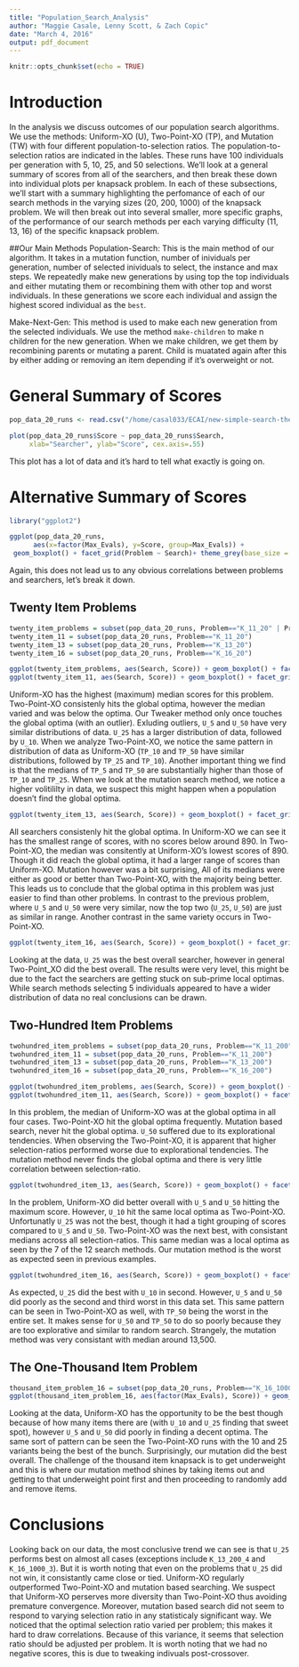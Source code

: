 ```yaml
---
title: "Population_Search_Analysis"
author: "Maggie Casale, Lenny Scott, & Zach Copic"
date: "March 4, 2016"
output: pdf_document
---
```


```r
knitr::opts_chunk$set(echo = TRUE)
```
# Introduction
In the analysis we discuss outcomes of our population search algorithms. We use the methods: Uniform-XO (U), Two-Point-XO (TP), and Mutation (TW) with four different population-to-selection ratios. The population-to-selection ratios are indicated in the lables. These runs have 100 individuals per generation with 5, 10, 25, and 50 selections. We'll look at a general summary of scores from all of the searchers, and then break these down into individual plots per knapsack problem. In each of these subsections, we'll start with a summary highlighting the perfomance of each of our search methods in the varying sizes (20, 200, 1000) of the knapsack problem. We will then break out into several smaller, more specific graphs, of the performance of our search methods per each varying difficulty (11, 13, 16) of the specific knapsack problem. 

##Our Main Methods
Population-Search: This is the main method of our algorithm. It takes in a mutation function, number of inividuals per generation, number of selected inividuals to select, the instance and max steps. We repeatedly make new generations by using top the top individuals and either mutating them or recombining them with other top and worst individuals. In these generations we score each individual and assign the highest scored individual as the `best`. 

Make-Next-Gen: This method is used to make each new generation from the selected individuals. We use the method `make-children` to make n children for the new generation. When we make children, we get them by recombining parents or mutating a parent. Child is muatated again after this by either adding or removing an item depending if it's overweight or not. 

# General Summary of Scores
```r
pop_data_20_runs <- read.csv("/home/casal033/ECAI/new-simple-search-the-second/population_search_everything.txt", sep="",header=TRUE)

plot(pop_data_20_runs$Score ~ pop_data_20_runs$Search,
     xlab="Searcher", ylab="Score", cex.axis=.55) 
```

This plot has a lot of data and it's hard to tell what exactly is going on. 

# Alternative Summary of Scores

```r
library("ggplot2")

ggplot(pop_data_20_runs,
      aes(x=factor(Max_Evals), y=Score, group=Max_Evals)) +
 geom_boxplot() + facet_grid(Problem ~ Search)+ theme_grey(base_size = 10)

```

Again, this does not lead us to any obvious correlations between problems and searchers, let's break it down.

## Twenty Item Problems
```r
twenty_item_problems = subset(pop_data_20_runs, Problem=="K_11_20" | Problem=="K_13_20" | Problem=="K_16_20")
twenty_item_11 = subset(pop_data_20_runs, Problem=="K_11_20")
twenty_item_13 = subset(pop_data_20_runs, Problem=="K_13_20")
twenty_item_16 = subset(pop_data_20_runs, Problem=="K_16_20")

ggplot(twenty_item_problems, aes(Search, Score)) + geom_boxplot() + facet_grid(. ~ Problem)+ theme(axis.text.x = element_text(angle=90, hjust=1, vjust=0))
ggplot(twenty_item_11, aes(Search, Score)) + geom_boxplot() + facet_grid(. ~ Problem)+ theme(axis.text.x = element_text(angle=90, hjust=1, vjust=0))
```

Uniform-XO has the highest (maximum) median scores for this problem. Two-Point-XO consistenly hits the global optima, however the median varied and was below the optima. Our Tweaker method only once touches the global optima (with an outlier). Exluding outliers, `U_5` and `U_50` have very similar distributions of data. `U_25` has a larger distribution of data, followed by `U_10`. When we analyze Two-Point-XO, we notice the same pattern in distribution of data as Uniform-XO (`TP_10` and `TP_50` have similar distributions, followed by `TP_25` and `TP_10`). Another important thing we find is that the medians of `TP_5` and `TP_50` are substantially higher than those of `TP_10` and `TP_25`. When we look at the mutation search method, we notice a higher volitililty in data, we suspect this might happen when a population doesn't find the global optima. 

```r
ggplot(twenty_item_13, aes(Search, Score)) + geom_boxplot() + facet_grid(. ~ Problem)+ theme(axis.text.x = element_text(angle=90, hjust=1, vjust=0))
```

All searchers consistenly hit the global optima. In Uniform-XO we can see it has the smallest range of scores, with no scores below around 890. In Two-Point-XO, the median was consitently at Uniform-XO's lowest scores of 890. Though it did reach the global optima, it had a larger range of scores than Uniform-XO. Mutation however was a bit surprising, All of its medians were either as good or better than Two-Point-XO, with the majority being better. This leads us to conclude that the global optima in this problem was just easier to find than other problems. In contrast to the previous problem, where `U_5` and `U_50` were very similar, now the top two (`U_25`, `U_50`) are just as similar in range. Another contrast in the same variety occurs in Two-Point-XO. 


```r
ggplot(twenty_item_16, aes(Search, Score)) + geom_boxplot() + facet_grid(. ~ Problem)+ theme(axis.text.x = element_text(angle=90, hjust=1, vjust=0))
```

Looking at the data, `U_25` was the best overall searcher, however in general Two-Point_XO did the best overall. The results were very level, this might be due to the fact the searchers are getting stuck on sub-prime local optimas. While search methods selecting 5 individuals appeared to have a wider distribution of data no real conclusions can be drawn.

## Two-Hundred Item Problems

```r
twohundred_item_problems = subset(pop_data_20_runs, Problem=="K_11_200" | Problem=="K_13_200" | Problem=="K_16_200")
twohundred_item_11 = subset(pop_data_20_runs, Problem=="K_11_200")
twohundred_item_13 = subset(pop_data_20_runs, Problem=="K_13_200")
twohundred_item_16 = subset(pop_data_20_runs, Problem=="K_16_200")

ggplot(twohundred_item_problems, aes(Search, Score)) + geom_boxplot() + facet_grid(. ~ Problem)+ theme(axis.text.x = element_text(angle=90, hjust=1, vjust=0))
ggplot(twohundred_item_11, aes(Search, Score)) + geom_boxplot() + facet_grid(. ~ Problem)+ theme(axis.text.x = element_text(angle=90, hjust=1, vjust=0))
```

In this problem, the median of Uniform-XO was at the global optima in all four cases. Two-Point-XO hit the global optima frequently. Mutation based search, never hit the global optima. `U_50` suffered due to its explorational tendencies. When observing the Two-Point-XO, it is apparent that higher selection-ratios performed worse due to explorational tendencies. The mutation method never finds the global optima and there is very little correlation between selection-ratio.  

```r
ggplot(twohundred_item_13, aes(Search, Score)) + geom_boxplot() + facet_grid(. ~ Problem)+ theme(axis.text.x = element_text(angle=90, hjust=1, vjust=0))
```

In the problem, Uniform-XO did better overall with `U_5` and `U_50` hitting the maximum score. However, `U_10` hit the same local optima as Two-Point-XO. Unfortunatly `U_25` was not the best, though it had a tight grouping of scores compared to `U_5` and `U_50`. Two-Point-XO was the next best, with consistant medians across all selection-ratios. This same median was a local optima as seen by the 7 of the 12 search methods. Our mutation method is the worst as expected seen in previous examples.

```r
ggplot(twohundred_item_16, aes(Search, Score)) + geom_boxplot() + facet_grid(. ~ Problem)+ theme(axis.text.x = element_text(angle=90, hjust=1, vjust=0))
```

As expected, `U_25` did the best with `U_10` in second. However, `U_5` and `U_50` did poorly as the second and third worst in this data set. This same pattern can be seen in Two-Point-XO as well, with `TP_50` being the worst in the entire set. It makes sense for `U_50` and `TP_50` to do so poorly because they are too explorative and similar to random search. Strangely, the mutation method was very consistant with median around 13,500. 

## The One-Thousand Item Problem
```r
thousand_item_problem_16 = subset(pop_data_20_runs, Problem=="K_16_1000_3")
ggplot(thousand_item_problem_16, aes(factor(Max_Evals), Score)) + geom_boxplot() + facet_grid(Problem ~ Search)+ theme(axis.text.x = element_text(angle=90, hjust=1, vjust=0))
```

Looking at the data, Uniform-XO has the opportunity to be the best though because of how many items there are (with `U_10` and `U_25` finding that sweet spot), however `U_5` and `U_50` did poorly in finding a decent optima. The same sort of pattern can be seen the Two-Point-XO runs with the 10 and 25 variants being the best of the bunch. Surprisingly, our mutation did the best overall. The challenge of the thousand item knapsack is to get underweight and this is where our mutation method shines by taking items out and getting to that underweight point first and then proceeding to randomly add and remove items.

# Conclusions

Looking back on our data, the most conclusive trend we can see is that `U_25` performs best on almost all cases (exceptions include `K_13_200_4` and `K_16_1000_3`). But it is worth noting that even on the problems that `U_25` did not win, it consistantly came close or tied. Uniform-XO regularly outperformed Two-Point-XO and mutation based searching. We suspect that Uniform-XO perserves more diversity than Two-Point-XO thus avoiding premature convergence. Moreover, mutation based search did not seem to respond to varying selection ratio in any statisticaly significant way. We noticed that the optimal selection ratio varied per problem; this makes it hard to draw correlations. Because of this variance, it seems that selection ratio should be adjusted per problem. It is worth noting that we had no negative scores, this is due to tweaking indivuals post-crossover.  

